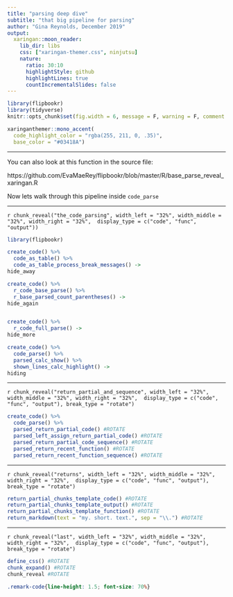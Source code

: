 ```yaml
---
title: "parsing deep dive"
subtitle: "that big pipeline for parsing"
author: "Gina Reynolds, December 2019"
output:
  xaringan::moon_reader:
    lib_dir: libs
    css: ["xaringan-themer.css", ninjutsu]
    nature:
      ratio: 30:10
      highlightStyle: github
      highlightLines: true
      countIncrementalSlides: false
---
```


```r
library(flipbookr)
library(tidyverse)
knitr::opts_chunk$set(fig.width = 6, message = F, warning = F, comment = "", cache = F)
```

```r
xaringanthemer::mono_accent(
  code_highlight_color = "rgba(255, 211, 0, .35)",
  base_color = "#03418A")
```




---

You can also look at this function in the source file:

https://github.com/EvaMaeRey/flipbookr/blob/master/R/base_parse_reveal_xaringan.R


Now lets walk through this pipeline inside `code_parse`


---

`r chunk_reveal("the_code_parsing", width_left = "32%", width_middle = "32%", width_right = "32%",  display_type = c("code", "func", "output"))`

```r
library(flipbookr)

create_code() %>%
  code_as_table() %>%
  code_as_table_process_break_messages() ->
hide_away

create_code() %>%
  r_code_base_parse() %>% 
  r_base_parsed_count_parentheses() ->
hide_again


create_code() %>% 
  r_code_full_parse() ->
hide_more

create_code() %>% 
  code_parse() %>% 
  parsed_calc_show() %>% 
  shown_lines_calc_highlight() ->
hiding
```

---

`r chunk_reveal("return_partial_and_sequence", width_left = "32%", width_middle = "32%", width_right = "32%",  display_type = c("code", "func", "output"), break_type = "rotate")`

```r
create_code() %>% 
  code_parse() %>% 
  parsed_return_partial_code() #ROTATE
  parsed_left_assign_return_partial_code() #ROTATE
  parsed_return_partial_code_sequence() #ROTATE
  parsed_return_recent_function() #ROTATE
  parsed_return_recent_function_sequence() #ROTATE
```


---

`r chunk_reveal("returns", width_left = "32%", width_middle = "32%", width_right = "32%",  display_type = c("code", "func", "output"), break_type = "rotate")`

```r
return_partial_chunks_template_code() #ROTATE
return_partial_chunks_template_output() #ROTATE
return_partial_chunks_template_function() #ROTATE
return_markdown(text = "my. short. text.", sep = "\\.") #ROTATE

```



---

`r chunk_reveal("last", width_left = "32%", width_middle = "32%", width_right = "32%",  display_type = c("code", "func", "output"), break_type = "rotate")`

```r
define_css() #ROTATE
chunk_expand() #ROTATE
chunk_reveal #ROTATE
```


```css
.remark-code{line-height: 1.5; font-size: 70%}
```